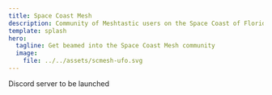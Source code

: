 ```yaml
---
title: Space Coast Mesh
description: Community of Meshtastic users on the Space Coast of Florida
template: splash
hero:
  tagline: Get beamed into the Space Coast Mesh community
  image:
    file: ../../assets/scmesh-ufo.svg
---
```


<LinkCard
  title="Getting Started"
  href="/getting-started"
  description="How to get started"
/>

<Aside type="tip" title="Coming Soon!">
  Discord server to be launched
</Aside>